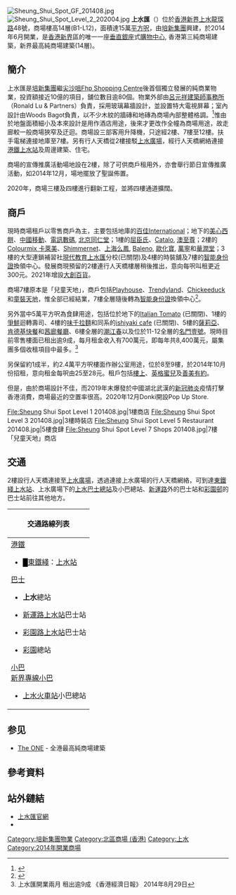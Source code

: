 {{Infobox_housinghk | name = 上水匯<br>Spot
| logo=
| photo= Sheung Shui Spot Outside view1 201408.jpg
| phototitle= 上水匯
| address= [[香港|香港]][[新界|新界]][[上水|上水]][[龍琛路|龍琛路]]48號
| developer= [[培新集團|培新集團]]
| manager= [[第一太平戴維斯|第一太平戴維斯]]
| use = 商場、寫字樓
| blocknumber = 1
| floor_area = 
| floornumber = B1-L12
| yearofcompletion = 2014年6月
| former = 舊住宅用地
| facilities = 店舖、食肆
| website = [http://www.ssspot.com.hk/ 上水匯]
}}
[[File:Sheung_Shui_Spot_GF_201408.jpg|thumb]]
[[File:Sheung_Shui_Spot_Level_2_202004.jpg|thumb]]
'''上水匯'''（{{lang-en|'''Spot'''}}）位於[[香港|香港]][[新界|新界]][[上水|上水]][[龍琛路|龍琛路]]48號，商場樓高14層(B1-L12)，面積達15萬[[平方呎|平方呎]]，由[[培新集團|培新集團]]興建，於2014年6月開業，是[[香港|香港]][[新界|新界]]區的唯一一座[[垂直|垂直]][[銀座|銀座]]式[[購物中心|購物中心]], 香港第三純商場建築，新界最高純商場建築(14層)。

==簡介==
上水匯是[[培新集團|培新集團]]繼[[尖沙咀|尖沙咀]][[Fhp_Shopping_Centre|Fhp Shopping Centre]]後首個獨立發展的純商業物業，投資額接近10億的項目，舖位數目逾80個。物業外部由[[呂元祥建築師事務所|呂元祥建築師事務所]]（Ronald Lu & Partners）負責，採用玻璃幕牆設計，並設置特大電視屏幕；室內設計由Woods Bagot負責，以不少木紋的牆磚和地磚為商場內部整體格調。<ref>{{Cite web |url=http://www.petersonhk.com/assets/uploads/files/369c4-_20131115.pdf |title=上水全新潮流地標 上水匯 Spot! 帶動購物新樂趣 2013年11月15日 |accessdate=2014年8月29日 |archive-date=2014年9月3日 |archive-url=https://web.archive.org/web/20140903090222/http://www.petersonhk.com/assets/uploads/files/369c4-_20131115.pdf |dead-url=no }}</ref>惟由於地盤面積細小及本來設計是用作酒店用途，後來才更改作全幢為商場用途，故走廊較一般商場狹窄及迂迴。商場設三部客用升降機，只途經2樓、7樓至12樓。扶手電梯連接地庫至7樓。另有行人天橋從2樓接駁[[上水廣場|上水廣場]]，經行人天橋網絡連接[[港鐵|港鐵]][[上水站_(香港)|上水站]]及周邊建築、住宅。

商場的宣傳推廣活動場地設在2樓，除了可供商戶租用外，亦會舉行節日宣傳推廣活動，如2014年12月，場地擺放了聖誕佈置。

2020年，商場三樓及四樓進行翻新工程，並將四樓通道擴闊。

==商戶==
現時商場租戶以零售商戶為主，主要包括地庫的[[百佳超級市場|百佳International]]；地下的[[美心西餅|美心西餅]]、[[中國移動|中國移動]]、[[電訊數碼|電訊數碼]], [[北京|北京]][[同仁堂|同仁堂]]；1樓的[[屈臣氏|屈臣氏]]、[[Catalo|Catalo]], [[澳至尊|澳至尊]]；2樓的[[Colourmix_卡萊美|Colourmix 卡萊美]]、[[Shimmernet|Shimmernet]]、[[上海|上海]][[么鳳|么鳳]], [[Baleno|Baleno]], [[歐化寶|歐化寶]], [[萬寧_(零售商)|萬寧]]和[[華潤堂|華潤堂]]；3樓的大型連鎖補習社[[現代教育|現代教育]][[上水匯|上水匯]]分校(已關閉)及4樓的時裝舖及7樓的[[智能|智能]][[身份證|身份證]]換領中心。發展商現預留的2樓連行人天橋樓層稍後推出，意向每呎叫租更近300元。2021年增設[[大創百貨|大創百貨]]。

商場7樓原本是「兒童天地」，商戶包括[[Playhouse|Playhouse]]、[[Trendyland|Trendyland]]、[[Chickeeduck|Chickeeduck]]和[[童裝天地|童裝天地]]，惟全部已經結業，7樓全層隨後轉為[[智能|智能]][[身份證|身份證]]換領中心<ref>{{Cite web |url=https://www.immd.gov.hk/hkt/press/press-releases/20181018.html |title=推出新智能身份證及實施全港市民換領身份證計劃 |access-date=2018-11-05 |archive-date=2022-04-26 |archive-url=https://web.archive.org/web/20220426165605/https://www.immd.gov.hk/hkt/press/press-releases/20181018.html }}</ref>。

另外當中5萬平方呎為食肆用途，包括位於地下的[[Italian_Tomato|Italian Tomato]] (已關閉)、1樓的[[爭鮮|爭鮮]]迴轉壽司、4樓的[[味千拉麵|味千拉麵]]和同系的[[ishiyaki_cafe|ishiyaki cafe]] (已關閉)、5樓的[[薩莉亞|薩莉亞]]、[[KFC|肯德基快餐]]和[[茜廊餐廳|茜廊餐廳]]、6樓全層的[[潮江春|潮江春]]以及位於11-12全層的[[名門壹號|名門壹號]]。現時目前零售樓面已租出逾9成，每月租金收入有700萬元，即每年共8,400萬元，屬集團多個收租項目中最多。<ref>上水匯開業兩月 租出逾9成 《香港經濟日報》 2014年8月29日</ref>

另保留約1成半，約2.4萬平方呎樓面作辦公室用途，位於8至9樓，於2014年10月份招租，意向租金每呎由25至28元。租戶包括[[樓上|樓上]]、[[英格蜜兒|英格蜜兒]]及[[善美有約|善美有約]]。

但是，由於商場設計不佳，而2019年末爆發於中國湖北武漢的[[新冠肺炎|新冠肺炎]]疫情打擊香港消費，商場最近的空置率很高。2020年12月Donki開設Pop Up Store.


<gallery>
File:Sheung Shui Spot Level 1 201408.jpg|1樓商店
File:Sheung Shui Spot Level 3 201408.jpg|3樓時裝店
File:Sheung Shui Spot Level 5 Restaurant 201408.jpg|5樓食肆
File:Sheung Shui Spot Level 7 Shops 201408.jpg|7樓「兒童天地」商店
</gallery>

==交通==
2樓設行人天橋連接至[[上水廣場|上水廣場]]，透過連接上水廣場的行人天橋網絡，可到達[[東鐵綫|東鐵綫]][[上水站_(香港)|上水站]]、上水廣場下的[[上水巴士總站|上水巴士總站]]及小巴總站、[[新運路|新運路]]外的巴士站和[[彩園邨|彩園邨]]的巴士站前往其他地方。

{| class="mw-collapsible mw-collapsed wikitable" style="background:white; margin: 0 auto; width: auto;" 
! 交通路線列表
|-
|
;[[港鐵|港鐵]]
*<font color="{{東鐵綫色彩}}">█</font>[[東鐵綫|東鐵綫]]：[[上水站_(香港)|上水站]]
;[[香港巴士|巴士]]
*'''上水'''總站
{{九龍新界巴士簡單列表|73K|77K|78K|79K|270A|270B|270P|273D|276|276P|277E|277P|278X|T270|T277|N78}}{{過海隧道巴士簡單列表|373|673|673P}}{{大嶼山巴士簡單列表|A43|A43P|N42A|NA43}}
*[[新運路|新運路]][[上水站_(香港)|上水站]]巴士站
{{九龍新界巴士簡單列表|70K|73B|261|261P|261S|270|273B|279X}}{{大嶼山巴士簡單列表|A43|A43P|N42A|NA43}}
*[[彩園路|彩園路]][[上水站_(香港)|上水站]]巴士站
{{九龍新界巴士簡單列表|76K|78K|273A|276A|276B|N73}}{{過海隧道巴士簡單列表|978|978A|978B|N373}}
*[[彩園|彩園]]總站
{{九龍新界巴士簡單列表|273A|276B}}
;[[香港小巴|小巴]]
;[[新界|新界]][[香港小巴|專線小巴]]
*[[上水站_(香港)|上水火車站]]小巴總站
{{新界專線小巴簡單列表|44|44A|50A|50K|51K|55K|57K|58K|59K|605}}
|}

==参见==
*[[The_ONE|The ONE]] - 全港最高純商場建築
==參考資料==
{{reflist}}

== 站外鏈結 ==
{{commonscat|Sheung Shui Spot}}
*[http://www.ssspot.com.hk/ 上水匯官網] {{Wayback|url=http://www.ssspot.com.hk/ |date=20220419034149 }}
*{{facebook|sheungshuispot}}

[[Category:培新集團物業|Category:培新集團物業]]
[[Category:北區商場_(香港)|Category:北區商場 (香港)]]
[[Category:上水|Category:上水]]
[[Category:2014年開業商場|Category:2014年開業商場]]